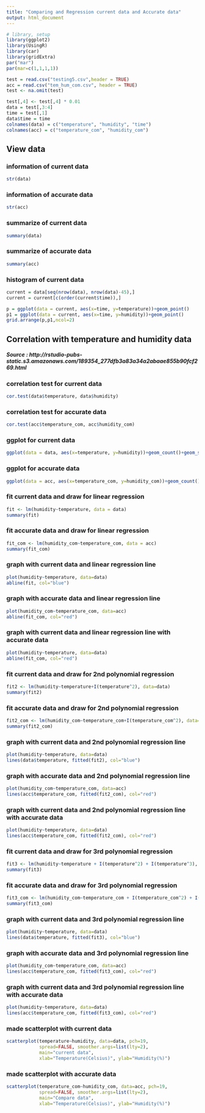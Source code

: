 ```yaml
---
title: "Comparing and Regression current data and Accurate data"
output: html_document
---
```


```r
# library, setup
library(ggplot2)
library(UsingR)
library(car)
library(gridExtra)
par("mar")
par(mar=c(1,1,1,1))
```

```r
test = read.csv("testing5.csv",header = TRUE)
acc = read.csv("tem_hum_com.csv", header = TRUE)
test <- na.omit(test)

test[,4] <- test[,4] * 0.01
data = test[,3:4]
time = test[,1]
data$time = time
colnames(data) = c("temperature", "humidity", "time")
colnames(acc) = c("temperature_com", "humidity_com")
```

## View data

### information of current data
```r
str(data)
```

### information of accurate data
```r
str(acc)
```

### summarize of current data
```r
summary(data)
```

### summarize of accurate data
```r
summary(acc)
```

### histogram of current data
```r
current = data[seq(nrow(data), nrow(data)-45),]
current = current[c(order(current$time)),]

p = ggplot(data = current, aes(x=time, y=temperature))+geom_point()
p1 = ggplot(data = current, aes(x=time, y=humidity))+geom_point()
grid.arrange(p,p1,ncol=2)
```

## Correlation with temperature and humidity data
##### Source : http://rstudio-pubs-static.s3.amazonaws.com/189354_277dfb3a83a34a2abaae855b90fcf269.html


### correlation test for current data
```r
cor.test(data$temperature, data$humidity)
```

### correlation test for accurate data
```r
cor.test(acc$temperature_com, acc$humidity_com)
```

### ggplot for current data
```r
ggplot(data = data, aes(x=temperature, y=humidity))+geom_count()+geom_smooth(method="lm")
```

### ggplot for accurate data
```r
ggplot(data = acc, aes(x=temperature_com, y=humidity_com))+geom_count()+geom_smooth(method="lm")
```

### fit current data and draw for linear regression
```r
fit <- lm(humidity~temperature, data = data)
summary(fit)
```

### fit accurate data and draw for linear regression
```r
fit_com <- lm(humidity_com~temperature_com, data = acc)
summary(fit_com)
```

### graph with current data and linear regression line
```r
plot(humidity~temperature, data=data)
abline(fit, col="blue")
```

### graph with accurate data and linear regression line
```r
plot(humidity_com~temperature_com, data=acc)
abline(fit_com, col="red")
```

### graph with current data and linear regression line with accurate data
```r
plot(humidity~temperature, data=data)
abline(fit_com, col="red")
```

### fit current data and draw for 2nd polynomial regression
```r
fit2 <- lm(humidity~temperature+I(temperature^2), data=data)
summary(fit2)
```

### fit accurate data and draw for 2nd polynomial regression
```r
fit2_com <- lm(humidity_com~temperature_com+I(temperature_com^2), data=acc)
summary(fit2_com)
```

### graph with current data and 2nd polynomial regression line
```r
plot(humidity~temperature, data=data)
lines(data$temperature, fitted(fit2), col="blue")
```

### graph with accurate data and 2nd polynomial regression line
```r
plot(humidity_com~temperature_com, data=acc)
lines(acc$temperature_com, fitted(fit2_com), col="red")
```

### graph with current data and 2nd polynomial regression line with accurate data
```r
plot(humidity~temperature, data=data)
lines(acc$temperature_com, fitted(fit2_com), col="red")
```

### fit current data and draw for 3rd polynomial regression
```r
fit3 <- lm(humidity~temperature + I(temperature^2) + I(temperature^3), data=data)
summary(fit3)
```

### fit accurate data and draw for 3rd polynomial regression
```r
fit3_com <- lm(humidity_com~temperature_com + I(temperature_com^2) + I(temperature_com^3), data=acc)
summary(fit3_com)
```

### graph with current data and 3rd polynomial regression line
```r
plot(humidity~temperature, data=data)
lines(data$temperature, fitted(fit3), col="blue")
```

### graph with accurate data and 3rd polynomial regression line
```r
plot(humidity_com~temperature_com, data=acc)
lines(acc$temperature_com, fitted(fit3_com), col="red")
```

### graph with current data and 3rd polynomial regression line with accurate data
```r
plot(humidity~temperature, data=data)
lines(acc$temperature_com, fitted(fit3_com), col="red")
```

### made scatterplot with current data
```r
scatterplot(temperature~humidity, data=data, pch=19,
            spread=FALSE, smoother.args=list(lty=2),
            main="current data",
            xlab="Temperature(Celsius)", ylab="Humidity(%)")
```

### made scatterplot with accurate data
```r
scatterplot(temperature_com~humidity_com, data=acc, pch=19,
            spread=FALSE, smoother.args=list(lty=2),
            main="Compare data",
            xlab="Temperature(Celsius)", ylab="Humidity(%)")
```